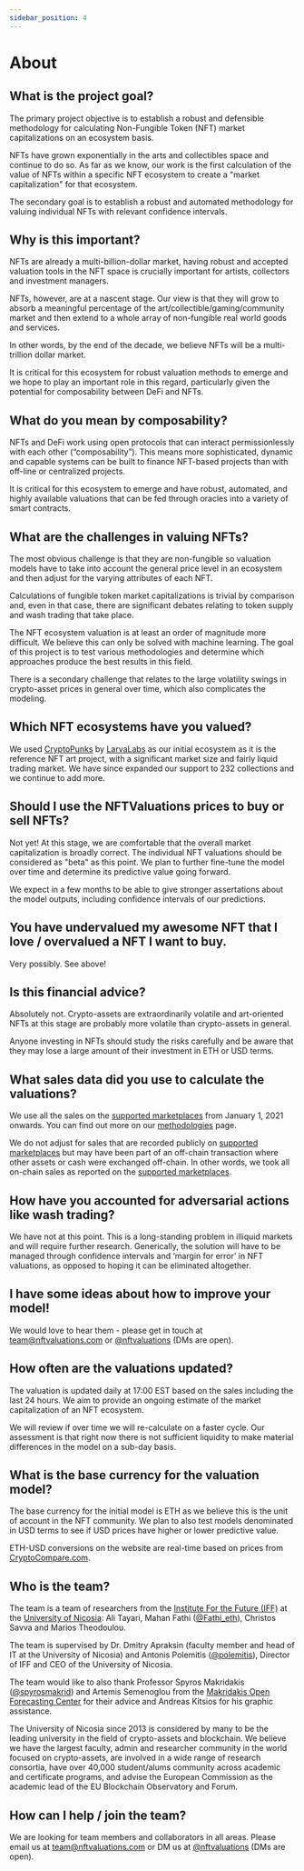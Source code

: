 ```yaml
---
sidebar_position: 4
---
```


# About

## What is the project goal?

The primary project objective is to establish a robust and defensible methodology for calculating Non-Fungible Token (NFT) market capitalizations on an ecosystem basis.

NFTs have grown exponentially in the arts and collectibles space and continue to do so. As far as we know, our work is the first calculation of the value of NFTs within a specific NFT ecosystem to create a "market capitalization" for that ecosystem.

The secondary goal is to establish a robust and automated methodology for valuing individual NFTs with relevant confidence intervals.

## Why is this important?
NFTs are already a multi-billion-dollar market, having robust and accepted valuation tools in the NFT space is crucially important for artists, collectors and investment managers.   

NFTs, however, are at a nascent stage. Our view is that they will grow to absorb a meaningful percentage of the art/collectible/gaming/community market and then extend to a whole array of non-fungible real world goods and services.

In other words, by the end of the decade, we believe NFTs will be a multi-trillion dollar market.

It is critical for this ecosystem for robust valuation methods to emerge and we hope to play an important role in this regard, particularly given the potential for composability between DeFi and NFTs.

## What do you mean by composability?
NFTs and DeFi work using open protocols that can interact permissionlessly with each other (“composability”). This means more sophisticated, dynamic and capable systems can be built to finance NFT-based projects than with off-line or centralized projects.

It is critical for this ecosystem to emerge and have robust, automated, and highly available valuations that can be fed through oracles into a variety of smart contracts.

## What are the challenges in valuing NFTs?
The most obvious challenge is that they are non-fungible so valuation models have to take into account the general price level in an ecosystem and then adjust for the varying attributes of each NFT.

Calculations of fungible token market capitalizations is trivial by comparison and, even in that case, there are significant debates relating to token supply and wash trading that take place.

The NFT ecosystem valuation is at least an order of magnitude more difficult. We believe this can only be solved with machine learning. The goal of this project is to test various methodologies and determine which approaches produce the best results in this field.

There is a secondary challenge that relates to the large volatility swings in crypto-asset prices in general over time, which also complicates the modeling.

## Which NFT ecosystems have you valued?
We used [CryptoPunks](https://www.larvalabs.com/cryptopunks) by [LarvaLabs](https://www.larvalabs.com/) as our initial ecosystem as it is the reference NFT art project, with a significant market size and fairly liquid trading market. We have since expanded our support to 232 collections and we continue to add more.

## Should I use the NFTValuations prices to buy or sell NFTs?
Not yet! At this stage, we are comfortable that the overall market capitalization is broadly correct. The individual NFT valuations should be considered as "beta" as this point. We plan to further fine-tune the model over time and determine its predictive value going forward.

We expect in a few months to be able to give stronger assertations about the model outputs, including confidence intervals of our predictions.

## You have undervalued my awesome NFT that I love / overvalued a NFT I want to buy.
Very possibly. See above!

## Is this financial advice?
Absolutely not. Crypto-assets are extraordinarily volatile and art-oriented NFTs at this stage are probably more volatile than crypto-assets in general.

Anyone investing in NFTs should study the risks carefully and be aware that they may lose a large amount of their investment in ETH or USD terms.

## What sales data did you use to calculate the valuations?
We use all the sales on the [supported marketplaces](/documentation/methodology#supported-marketplace) from January 1, 2021 onwards. You can find out more on our [methodologies](/documentation/methodology) page.

We do not adjust for sales that are recorded publicly on [supported marketplaces](/documentation/methodology#supported-marketplace) but may have been part of an off-chain transaction where other assets or cash were exchanged off-chain. In other words, we took all on-chain sales as reported on the [supported marketplaces](/documentation/methodology#supported-marketplace).

## How have you accounted for adversarial actions like wash trading?
We have not at this point. This is a long-standing problem in illiquid markets and will require further research. Generically, the solution will have to be managed through confidence intervals and ‘margin for error’ in NFT valuations, as opposed to hoping it can be eliminated altogether.

## I have some ideas about how to improve your model!
We would love to hear them - please get in touch at team@nftvaluations.com or [@nftvaluations](https://twitter.com/nftvaluations) (DMs are open).

## How often are the valuations updated?
The valuation is updated daily at 17:00 EST based on the sales including the last 24 hours. We aim to provide an ongoing estimate of the market capitalization of an NFT ecosystem.

We will review if over time we will re-calculate on a faster cycle. Our assessment is that right now there is not sufficient liquidity to make material differences in the model on a sub-day basis.

## What is the base currency for the valuation model?
The base currency for the initial model is ETH as we believe this is the unit of account in the NFT community. We plan to also test models denominated in USD terms to see if USD prices have higher or lower predictive value.

ETH-USD conversions on the website are real-time based on prices from [CryptoCompare.com](https://www.cryptocompare.com/).

## Who is the team?
The team is a team of researchers from the [Institute For the Future (IFF)](https://www.unic.ac.cy/iff/) at the [University of Nicosia](https://www.unic.ac.cy/): Ali Tayari, Mahan Fathi ([@Fathi_eth](https://twitter.com/Fathi_eth)), Christos Savva and Marios Theodoulou.

The team is supervised by Dr. Dmitry Apraksin (faculty member and head of IT at the University of Nicosia) and Antonis Polemitis ([@polemitis](https://twitter.com/polemitis)), Director of IFF and CEO of the University of Nicosia.

The team would like to also thank Professor Spyros Makridakis ([@spyrosmakrid](https://twitter.com/spyrosmakrid)) and Artemis Semenoglou from the [Makridakis Open Forecasting Center](https://mofc.unic.ac.cy/) for their advice and Andreas Kitsios for his graphic assistance.

The University of Nicosia since 2013 is considered by many to be the leading university in the field of crypto-assets and blockchain. We believe we have the largest faculty, admin and researcher community in the world focused on crypto-assets, are involved in a wide range of research consortia, have over 40,000 student/alums community across academic and certificate programs, and advise the European Commission as the academic lead of the EU Blockchain Observatory and Forum.

## How can I help / join the team?
We are looking for team members and collaborators in all areas. Please email us at team@nftvaluations.com or DM us at [@nftvaluations](https://twitter.com/nftvaluations) (DMs are open).